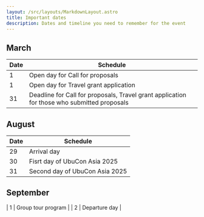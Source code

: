 ---
layout: /src/layouts/MarkdownLayout.astro
title: Important dates
description: Dates and timeline you need to remember for the event
---
## March

| Date | Schedule |
| --- | --- |
| 1 | Open day for Call for proposals |
| 1 | Open day for Travel grant application |
| 31 | Deadline for Call for proposals, Travel grant application for those who submitted proposals |

## August 
| Date | Schedule |
| --- | --- |
| 29 | Arrival day |
| 30 | Fisrt day of UbuCon Asia 2025 |
| 31 | Second day of UbuCon Asia 2025 |

## September
| 1 | Group tour program |
| 2 | Departure day |